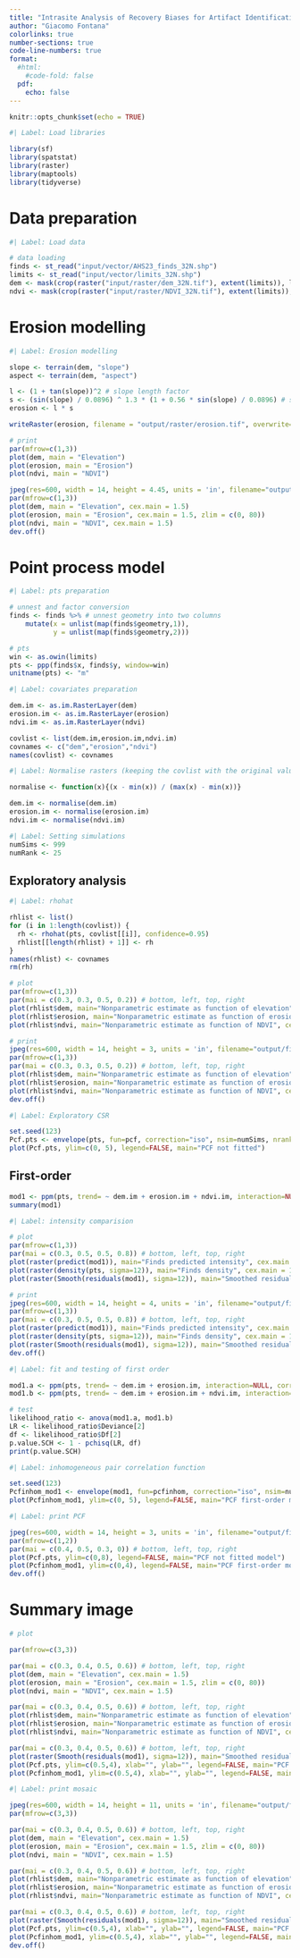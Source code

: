 ```yaml
---
title: "Intrasite Analysis of Recovery Biases for Artifact Identification"
author: "Giacomo Fontana"
colorlinks: true 
number-sections: true
code-line-numbers: true
format:
  #html: 
    #code-fold: false
  pdf:
    echo: false
---
```


```r
knitr::opts_chunk$set(echo = TRUE)
```

```r
#| Label: Load libraries

library(sf)
library(spatstat)
library(raster)
library(maptools)
library(tidyverse)
```

# Data preparation
```r
#| Label: Load data

# data loading
finds <- st_read("input/vector/AHS23_finds_32N.shp")
limits <- st_read("input/vector/limits_32N.shp")
dem <- mask(crop(raster("input/raster/dem_32N.tif"), extent(limits)), limits)
ndvi <- mask(crop(raster("input/raster/NDVI_32N.tif"), extent(limits)), limits)
```

# Erosion modelling
```r
#| Label: Erosion modelling

slope <- terrain(dem, "slope")
aspect <- terrain(dem, "aspect")

l <- (1 + tan(slope))^2 # slope length factor
s <- (sin(slope) / 0.0896) ^ 1.3 * (1 + 0.56 * sin(slope) / 0.0896) # slope steepness factor
erosion <- l * s

writeRaster(erosion, filename = "output/raster/erosion.tif", overwrite=TRUE)
```

```r
# print
par(mfrow=c(1,3))
plot(dem, main = "Elevation")
plot(erosion, main = "Erosion")
plot(ndvi, main = "NDVI")

jpeg(res=600, width = 14, height = 4.45, units = 'in', filename="output/figure/covariates.jpg")
par(mfrow=c(1,3))
plot(dem, main = "Elevation", cex.main = 1.5)
plot(erosion, main = "Erosion", cex.main = 1.5, zlim = c(0, 80))
plot(ndvi, main = "NDVI", cex.main = 1.5)
dev.off()
```

# Point process model

```r
#| Label: pts preparation

# unnest and factor conversion
finds <- finds %>% # unnest geometry into two columns
    mutate(x = unlist(map(finds$geometry,1)),
           y = unlist(map(finds$geometry,2)))

# pts
win <- as.owin(limits)
pts <- ppp(finds$x, finds$y, window=win)
unitname(pts) <- "m"
```

```r
#| Label: covariates preparation

dem.im <- as.im.RasterLayer(dem)
erosion.im <- as.im.RasterLayer(erosion)
ndvi.im <- as.im.RasterLayer(ndvi)

covlist <- list(dem.im,erosion.im,ndvi.im)
covnames <- c("dem","erosion","ndvi")
names(covlist) <- covnames
```

```r
#| Label: Normalise rasters (keeping the covlist with the original values)

normalise <- function(x){(x - min(x)) / (max(x) - min(x))}

dem.im <- normalise(dem.im)
erosion.im <- normalise(erosion.im)
ndvi.im <- normalise(ndvi.im)
```

```r
#| Label: Setting simulations
numSims <- 999
numRank <- 25
```

## Exploratory analysis
```r
#| Label: rhohat

rhlist <- list()
for (i in 1:length(covlist)) {
  rh <- rhohat(pts, covlist[[i]], confidence=0.95)
  rhlist[[length(rhlist) + 1]] <- rh
}
names(rhlist) <- covnames
rm(rh)

# plot
par(mfrow=c(1,3))
par(mai = c(0.3, 0.3, 0.5, 0.2)) # bottom, left, top, right
plot(rhlist$dem, main="Nonparametric estimate as function of elevation", cex.main = 1.5, xlim=c(480,520), xlab="", ylab="", legend=F)
plot(rhlist$erosion, main="Nonparametric estimate as function of erosion", cex.main = 1.5, xlim=c(0,50), xlab="", ylab="", legend=F)
plot(rhlist$ndvi, main="Nonparametric estimate as function of NDVI", cex.main = 1.5, xlim=c(0,200), xlab="", ylab="", legend=F)

# print
jpeg(res=600, width = 14, height = 3, units = 'in', filename="output/figure/rhohat.jpg")
par(mfrow=c(1,3))
par(mai = c(0.3, 0.3, 0.5, 0.2)) # bottom, left, top, right
plot(rhlist$dem, main="Nonparametric estimate as function of elevation", cex.main = 1.5, xlim=c(480,520), xlab="", ylab="", legend=F)
plot(rhlist$erosion, main="Nonparametric estimate as function of erosion", cex.main = 1.5, xlim=c(0,50), xlab="", ylab="", legend=F)
plot(rhlist$ndvi, main="Nonparametric estimate as function of NDVI", cex.main = 1.5, xlim=c(0,200), xlab="", ylab="", legend=F)
dev.off()
```

```r
#| Label: Exploratory CSR

set.seed(123)
Pcf.pts <- envelope(pts, fun=pcf, correction="iso", nsim=numSims, nrank=numRank)
plot(Pcf.pts, ylim=c(0, 5), legend=FALSE, main="PCF not fitted")
```

## First-order

```r
mod1 <- ppm(pts, trend= ~ dem.im + erosion.im + ndvi.im, interaction=NULL, correction="iso")
summary(mod1)
```

```r
#| Label: intensity comparision

# plot
par(mfrow=c(1,3))
par(mai = c(0.3, 0.5, 0.5, 0.8)) # bottom, left, top, right
plot(raster(predict(mod1)), main="Finds predicted intensity", cex.main = 1.5)
plot(raster(density(pts, sigma=12)), main="Finds density", cex.main = 1.5)
plot(raster(Smooth(residuals(mod1), sigma=12)), main="Smoothed residual field of the fitted model", cex.main = 1.5)

# print
jpeg(res=600, width = 14, height = 4, units = 'in', filename="output/figure/densities.jpg")
par(mfrow=c(1,3))
par(mai = c(0.3, 0.5, 0.5, 0.8)) # bottom, left, top, right
plot(raster(predict(mod1)), main="Finds predicted intensity", cex.main = 1.5)
plot(raster(density(pts, sigma=12)), main="Finds density", cex.main = 1.5)
plot(raster(Smooth(residuals(mod1), sigma=12)), main="Smoothed residual field of the fitted model", cex.main = 1.5)
dev.off()
```

```r
#| Label: fit and testing of first order

mod1.a <- ppm(pts, trend= ~ dem.im + erosion.im, interaction=NULL, correction="iso") # without ndvi
mod1.b <- ppm(pts, trend= ~ dem.im + erosion.im + ndvi.im, interaction=NULL, correction="iso") # with ndvi

# test
likelihood_ratio <- anova(mod1.a, mod1.b)
LR <- likelihood_ratio$Deviance[2]
df <- likelihood_ratio$Df[2]
p.value.SCH <- 1 - pchisq(LR, df)
print(p.value.SCH)
```

```r
#| Label: inhomogeneous pair correlation function

set.seed(123)
Pcfinhom_mod1 <- envelope(mod1, fun=pcfinhom, correction="iso", nsim=numSims, nrank=numRank)
plot(Pcfinhom_mod1, ylim=c(0, 5), legend=FALSE, main="PCF first-order model")
```

```r
#| Label: print PCF

jpeg(res=600, width = 14, height = 3, units = 'in', filename="output/figure/pcf.jpg")
par(mfrow=c(1,2))
par(mai = c(0.4, 0.5, 0.3, 0)) # bottom, left, top, right
plot(Pcf.pts, ylim=c(0,8), legend=FALSE, main="PCF not fitted model")
plot(Pcfinhom_mod1, ylim=c(0,4), legend=FALSE, main="PCF first-order model")
dev.off()
```

# Summary image

```r
# plot

par(mfrow=c(3,3))

par(mai = c(0.3, 0.4, 0.5, 0.6)) # bottom, left, top, right
plot(dem, main = "Elevation", cex.main = 1.5)
plot(erosion, main = "Erosion", cex.main = 1.5, zlim = c(0, 80))
plot(ndvi, main = "NDVI", cex.main = 1.5)

par(mai = c(0.3, 0.4, 0.5, 0.6)) # bottom, left, top, right
plot(rhlist$dem, main="Nonparametric estimate as function of elevation", cex.main = 1.5, xlim=c(480,520), xlab="", ylab="", legend=F)
plot(rhlist$erosion, main="Nonparametric estimate as function of erosion", cex.main = 1.5, xlim=c(0,50), xlab="", ylab="", legend=F)
plot(rhlist$ndvi, main="Nonparametric estimate as function of NDVI", cex.main = 1.5, xlim=c(0,200), xlab="", ylab="", legend=F)

par(mai = c(0.3, 0.4, 0.5, 0.6)) # bottom, left, top, right
plot(raster(Smooth(residuals(mod1), sigma=12)), main="Smoothed residual field of the fitted model", cex.main = 1.5)
plot(Pcf.pts, ylim=c(0.5,4), xlab="", ylab="", legend=FALSE, main="PCF on the unfitted model", cex.main = 1.5)
plot(Pcfinhom_mod1, ylim=c(0.5,4), xlab="", ylab="", legend=FALSE, main="PCF on the fitted model", cex.main = 1.5)
```

```r
#| Label: print mosaic

jpeg(res=600, width = 14, height = 11, units = 'in', filename="output/figure/mosaic.jpg")
par(mfrow=c(3,3))

par(mai = c(0.3, 0.4, 0.5, 0.6)) # bottom, left, top, right
plot(dem, main = "Elevation", cex.main = 1.5)
plot(erosion, main = "Erosion", cex.main = 1.5, zlim = c(0, 80))
plot(ndvi, main = "NDVI", cex.main = 1.5)

par(mai = c(0.3, 0.4, 0.5, 0.6)) # bottom, left, top, right
plot(rhlist$dem, main="Nonparametric estimate as function of elevation", cex.main = 1.5, xlim=c(480,520), xlab="", ylab="", legend=F)
plot(rhlist$erosion, main="Nonparametric estimate as function of erosion", cex.main = 1.5, xlim=c(0,50), xlab="", ylab="", legend=F)
plot(rhlist$ndvi, main="Nonparametric estimate as function of NDVI", cex.main = 1.5, xlim=c(0,200), xlab="", ylab="", legend=F)

par(mai = c(0.3, 0.4, 0.5, 0.6)) # bottom, left, top, right
plot(raster(Smooth(residuals(mod1), sigma=12)), main="Smoothed residual field of the fitted model", cex.main = 1.5)
plot(Pcf.pts, ylim=c(0.5,4), xlab="", ylab="", legend=FALSE, main="PCF on the unfitted model", cex.main = 1.5)
plot(Pcfinhom_mod1, ylim=c(0.5,4), xlab="", ylab="", legend=FALSE, main="PCF on the fitted model", cex.main = 1.5)
dev.off()
```